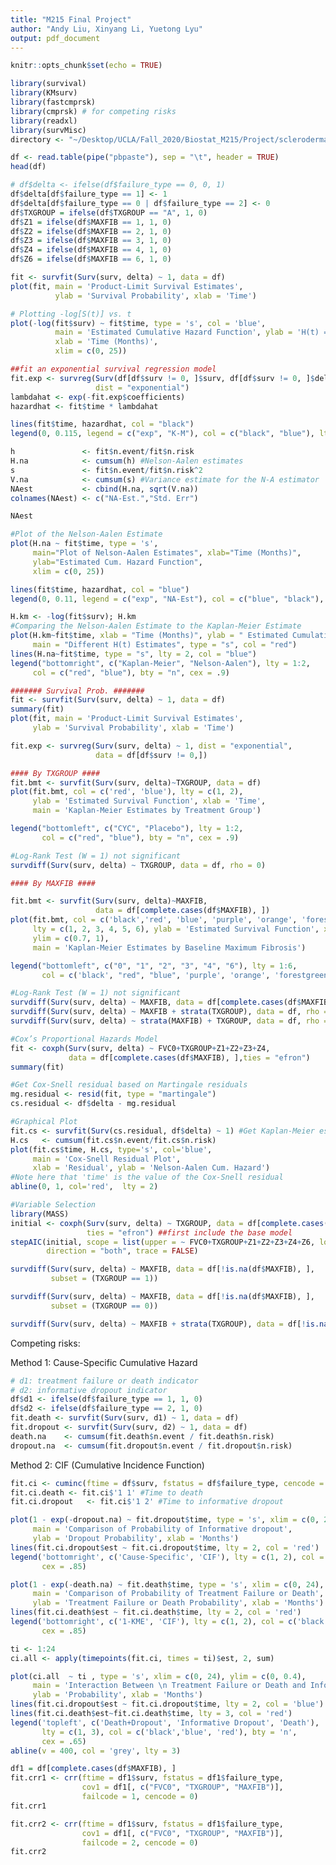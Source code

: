 ```yaml
---
title: "M215 Final Project"
author: "Andy Liu, Xinyang Li, Yuetong Lyu"
output: pdf_document
---
```


```r
knitr::opts_chunk$set(echo = TRUE)
```

```r
library(survival)
library(KMsurv)
library(fastcmprsk)
library(cmprsk) # for competing risks
library(readxl)
library(survMisc)
directory <- "~/Desktop/UCLA/Fall_2020/Biostat_M215/Project/scleroderma.xls"
```

```r
df <- read.table(pipe("pbpaste"), sep = "\t", header = TRUE)
head(df)

# df$delta <- ifelse(df$failure_type == 0, 0, 1)
df$delta[df$failure_type == 1] <- 1
df$delta[df$failure_type == 0 | df$failure_type == 2] <- 0
df$TXGROUP = ifelse(df$TXGROUP == "A", 1, 0)
df$Z1 = ifelse(df$MAXFIB == 1, 1, 0)
df$Z2 = ifelse(df$MAXFIB == 2, 1, 0)
df$Z3 = ifelse(df$MAXFIB == 3, 1, 0)
df$Z4 = ifelse(df$MAXFIB == 4, 1, 0)
df$Z6 = ifelse(df$MAXFIB == 6, 1, 0)
```

```r
fit <- survfit(Surv(surv, delta) ~ 1, data = df)
plot(fit, main = 'Product-Limit Survival Estimates',
          ylab = 'Survival Probability', xlab = 'Time')
```

```r
# Plotting -log[S(t)] vs. t
plot(-log(fit$surv) ~ fit$time, type = 's', col = 'blue',
          main = 'Estimated Cumulative Hazard Function', ylab = 'H(t) = -log[S(t)]',
          xlab = 'Time (Months)',
          xlim = c(0, 25))

##fit an exponential survival regression model
fit.exp <- survreg(Surv(df[df$surv != 0, ]$surv, df[df$surv != 0, ]$delta) ~ 1,
                   dist = "exponential")
lambdahat <- exp(-fit.exp$coefficients)
hazardhat <- fit$time * lambdahat

lines(fit$time, hazardhat, col = "black")
legend(0, 0.115, legend = c("exp", "K-M"), col = c("black", "blue"), lty = 1, cex = 1)
```

```r
h               <- fit$n.event/fit$n.risk
H.na            <- cumsum(h) #Nelson-Aalen estimates
s               <- fit$n.event/fit$n.risk^2
V.na            <- cumsum(s) #Variance estimate for the N-A estimator
NAest           <- cbind(H.na, sqrt(V.na))
colnames(NAest) <- c("NA-Est.","Std. Err")

NAest

#Plot of the Nelson-Aalen Estimate
plot(H.na ~ fit$time, type = 's',
     main="Plot of Nelson-Aalen Estimates", xlab="Time (Months)",
     ylab="Estimated Cum. Hazard Function",
     xlim = c(0, 25))

lines(fit$time, hazardhat, col = "blue")
legend(0, 0.11, legend = c("exp", "NA-Est"), col = c("blue", "black"), lty = 1, cex = 1)
```

```r
H.km <- -log(fit$surv); H.km
#Comparing the Nelson-Aalen Estimate to the Kaplan-Meier Estimate
plot(H.km~fit$time, xlab = "Time (Months)", ylab = " Estimated Cumulative Hazard Function",
     main = "Different H(t) Estimates", type = "s", col = "red")
lines(H.na~fit$time, type = "s", lty = 2, col = "blue")
legend("bottomright", c("Kaplan-Meier", "Nelson-Aalen"), lty = 1:2,
     col = c("red", "blue"), bty = "n", cex = .9)
```

```r
####### Survival Prob. #######
fit <- survfit(Surv(surv, delta) ~ 1, data = df)
summary(fit)
plot(fit, main = 'Product-Limit Survival Estimates', 
     ylab = 'Survival Probability', xlab = 'Time')

fit.exp <- survreg(Surv(surv, delta) ~ 1, dist = "exponential", 
                   data = df[df$surv != 0,])
```

```r
#### By TXGROUP ####
fit.bmt <- survfit(Surv(surv, delta)~TXGROUP, data = df)
plot(fit.bmt, col = c('red', 'blue'), lty = c(1, 2), 
     ylab = 'Estimated Survival Function', xlab = 'Time', 
     main = 'Kaplan-Meier Estimates by Treatment Group')

legend("bottomleft", c("CYC", "Placebo"), lty = 1:2,
       col = c("red", "blue"), bty = "n", cex = .9)

#Log-Rank Test (W = 1) not significant
survdiff(Surv(surv, delta) ~ TXGROUP, data = df, rho = 0)
```

```r
#### By MAXFIB ####

fit.bmt <- survfit(Surv(surv, delta)~MAXFIB, 
                   data = df[complete.cases(df$MAXFIB), ])
plot(fit.bmt, col = c('black','red', 'blue', 'purple', 'orange', 'forestgreen'), 
     lty = c(1, 2, 3, 4, 5, 6), ylab = 'Estimated Survival Function', xlab = 'Time', 
     ylim = c(0.7, 1),
     main = 'Kaplan-Meier Estimates by Baseline Maximum Fibrosis')

legend("bottomleft", c("0", "1", "2", "3", "4", "6"), lty = 1:6,
       col = c('black', "red", "blue", 'purple', 'orange', 'forestgreen'), bty = "n", cex = .9)

#Log-Rank Test (W = 1) not significant
survdiff(Surv(surv, delta) ~ MAXFIB, data = df[complete.cases(df$MAXFIB), ], rho = 0)
survdiff(Surv(surv, delta) ~ MAXFIB + strata(TXGROUP), data = df, rho = 0)
survdiff(Surv(surv, delta) ~ strata(MAXFIB) + TXGROUP, data = df, rho = 0)

#Cox’s Proportional Hazards Model 
fit <- coxph(Surv(surv, delta) ~ FVC0+TXGROUP+Z1+Z2+Z3+Z4, 
             data = df[complete.cases(df$MAXFIB), ],ties = "efron")
summary(fit)

#Get Cox-Snell residual based on Martingale residuals
mg.residual <- resid(fit, type = "martingale")
cs.residual <- df$delta - mg.residual

#Graphical Plot
fit.cs <- survfit(Surv(cs.residual, df$delta) ~ 1) #Get Kaplan-Meier estiamtes
H.cs   <- cumsum(fit.cs$n.event/fit.cs$n.risk)
plot(fit.cs$time, H.cs, type='s', col='blue', 
     main = 'Cox-Snell Residual Plot', 
     xlab = 'Residual', ylab = 'Nelson-Aalen Cum. Hazard') 
#Note here that 'time' is the value of the Cox-Snell residual
abline(0, 1, col='red',  lty = 2)

#Variable Selection
library(MASS)
initial <- coxph(Surv(surv, delta) ~ TXGROUP, data = df[complete.cases(df$MAXFIB), ], 
                 ties = "efron") ##first include the base model
stepAIC(initial, scope = list(upper = ~ FVC0+TXGROUP+Z1+Z2+Z3+Z4+Z6, lower = ~ TXGROUP), 
        direction = "both", trace = FALSE)
```

```r
survdiff(Surv(surv, delta) ~ MAXFIB, data = df[!is.na(df$MAXFIB), ], 
         subset = (TXGROUP == 1))

survdiff(Surv(surv, delta) ~ MAXFIB, data = df[!is.na(df$MAXFIB), ], 
         subset = (TXGROUP == 0))

survdiff(Surv(surv, delta) ~ MAXFIB + strata(TXGROUP), data = df[!is.na(df$MAXFIB), ])
```

Competing risks:

Method 1: Cause-Specific Cumulative Hazard
```r
# d1: treatment failure or death indicator
# d2: informative dropout indicator
df$d1 <- ifelse(df$failure_type == 1, 1, 0)
df$d2 <- ifelse(df$failure_type == 2, 1, 0)
fit.death <- survfit(Surv(surv, d1) ~ 1, data = df)
fit.dropout <- survfit(Surv(surv, d2) ~ 1, data = df)
death.na    <- cumsum(fit.death$n.event / fit.death$n.risk)
dropout.na  <- cumsum(fit.dropout$n.event / fit.dropout$n.risk)
```

Method 2: CIF (Cumulative Incidence Function)
```r
fit.ci <- cuminc(ftime = df$surv, fstatus = df$failure_type, cencode = 0)
fit.ci.death <- fit.ci$'1 1' #Time to death
fit.ci.dropout   <- fit.ci$'1 2' #Time to informative dropout
```

```r
plot(1 - exp(-dropout.na) ~ fit.dropout$time, type = 's', xlim = c(0, 24), ylim = c(0, .3),
     main = 'Comparison of Probability of Informative dropout',
     ylab = 'Dropout Probability', xlab = 'Months')
lines(fit.ci.dropout$est ~ fit.ci.dropout$time, lty = 2, col = 'red')
legend('bottomright', c('Cause-Specific', 'CIF'), lty = c(1, 2), col = c('black', 'red'), bty = 'n',
       cex = .85)
```


```r
plot(1 - exp(-death.na) ~ fit.death$time, type = 's', xlim = c(0, 24), ylim = c(0, .15),
     main = 'Comparison of Probability of Treatment Failure or Death',
     ylab = 'Treatment Failure or Death Probability', xlab = 'Months')
lines(fit.ci.death$est ~ fit.ci.death$time, lty = 2, col = 'red')
legend('bottomright', c('1-KME', 'CIF'), lty = c(1, 2), col = c('black', 'red'), bty = 'n',
       cex = .85)
```


```r
ti <- 1:24
ci.all <- apply(timepoints(fit.ci, times = ti)$est, 2, sum)

plot(ci.all  ~ ti , type = 's', xlim = c(0, 24), ylim = c(0, 0.4),
     main = 'Interaction Between \n Treatment Failure or Death and Informative Dropout',
     ylab = 'Probability', xlab = 'Months')
lines(fit.ci.dropout$est ~ fit.ci.dropout$time, lty = 2, col = 'blue')
lines(fit.ci.death$est~fit.ci.death$time, lty = 3, col = 'red')
legend('topleft', c('Death+Dropout', 'Informative Dropout', 'Death'), 
       lty = c(1, 3), col = c('black','blue', 'red'), bty = 'n',
       cex = .65)
abline(v = 400, col = 'grey', lty = 3)
```

```r
df1 = df[complete.cases(df$MAXFIB), ]
fit.crr1 <- crr(ftime = df1$surv, fstatus = df1$failure_type,
                cov1 = df1[, c("FVC0", "TXGROUP", "MAXFIB")], 
                failcode = 1, cencode = 0)
fit.crr1
```

```r
fit.crr2 <- crr(ftime = df1$surv, fstatus = df1$failure_type, 
                cov1 = df1[, c("FVC0", "TXGROUP", "MAXFIB")], 
                failcode = 2, cencode = 0)
fit.crr2
```

